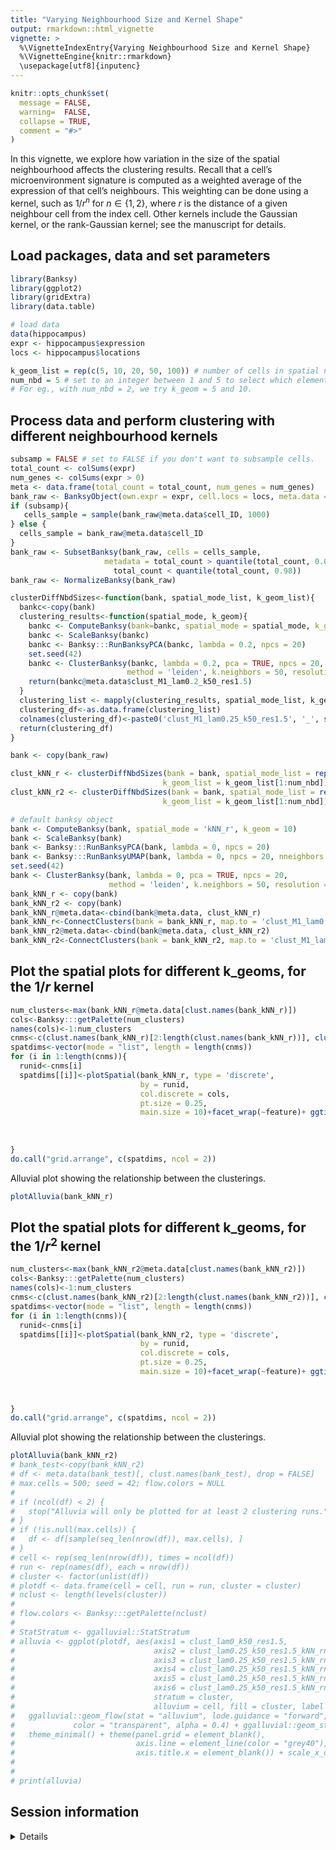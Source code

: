 ```yaml
---
title: "Varying Neighbourhood Size and Kernel Shape"
output: rmarkdown::html_vignette
vignette: >
  %\VignetteIndexEntry{Varying Neighbourhood Size and Kernel Shape}
  %\VignetteEngine{knitr::rmarkdown}
  \usepackage[utf8]{inputenc}
---
```



```r
knitr::opts_chunk$set(
  message = FALSE,
  warning=  FALSE,
  collapse = TRUE,
  comment = "#>"
)
```

In this vignette, we explore how variation in the size of the spatial neighbourhood affects the clustering results. Recall that a cell's microenvironment signature is computed as a weighted average of the expression of that cell's neighbours. This weighting can be done using a kernel, such as $1/r^n$ for $n \in \{1, 2\}$, where $r$ is the distance of a given neighbour cell from the index cell. Other kernels include the Gaussian kernel, or the rank-Gaussian kernel; see the manuscript for details. 

## Load packages, data and set parameters
```r
library(Banksy)
library(ggplot2)
library(gridExtra)
library(data.table)

# load data
data(hippocampus)
expr <- hippocampus$expression
locs <- hippocampus$locations

k_geom_list = rep(c(5, 10, 20, 50, 100)) # number of cells in spatial neighbourhood
num_nbd = 5 # set to an integer between 1 and 5 to select which elements of k_geom_list to try. 
# For eg., with num_nbd = 2, we try k_geom = 5 and 10. 
```


## Process data and perform clustering with different neighbourhood kernels
```r
subsamp = FALSE # set to FALSE if you don't want to subsample cells. 
total_count <- colSums(expr)
num_genes <- colSums(expr > 0)
meta <- data.frame(total_count = total_count, num_genes = num_genes)
bank_raw <- BanksyObject(own.expr = expr, cell.locs = locs, meta.data = meta)
if (subsamp){
   cells_sample = sample(bank_raw@meta.data$cell_ID, 1000)
} else {
  cells_sample = bank_raw@meta.data$cell_ID
}
bank_raw <- SubsetBanksy(bank_raw, cells = cells_sample,
                     metadata = total_count > quantile(total_count, 0.05) &
                       total_count < quantile(total_count, 0.98))
bank_raw <- NormalizeBanksy(bank_raw)

clusterDiffNbdSizes<-function(bank, spatial_mode_list, k_geom_list){
  bankc<-copy(bank)
  clustering_results<-function(spatial_mode, k_geom){
    bankc <- ComputeBanksy(bank=bankc, spatial_mode = spatial_mode, k_geom = k_geom)
    bankc <- ScaleBanksy(bankc)
    bankc <- Banksy:::RunBanksyPCA(bankc, lambda = 0.2, npcs = 20)
    set.seed(42)
    bankc <- ClusterBanksy(bankc, lambda = 0.2, pca = TRUE, npcs = 20,
                          method = 'leiden', k.neighbors = 50, resolution = 1.5)
    return(bankc@meta.data$clust_M1_lam0.2_k50_res1.5) 
  }
  clustering_list <- mapply(clustering_results, spatial_mode_list, k_geom_list)
  clustering_df<-as.data.frame(clustering_list)
  colnames(clustering_df)<-paste0('clust_M1_lam0.25_k50_res1.5', '_', spatial_mode_list, '_kg', k_geom_list)
  return(clustering_df)
}

bank <- copy(bank_raw) 

clust_kNN_r <- clusterDiffNbdSizes(bank = bank, spatial_mode_list = rep('kNN_r', num_nbd), 
                                  k_geom_list = k_geom_list[1:num_nbd])
clust_kNN_r2 <- clusterDiffNbdSizes(bank = bank, spatial_mode_list = rep('kNN_rn', num_nbd), 
                                  k_geom_list = k_geom_list[1:num_nbd])

# default banksy object
bank <- ComputeBanksy(bank, spatial_mode = 'kNN_r', k_geom = 10)
bank <- ScaleBanksy(bank)
bank <- Banksy:::RunBanksyPCA(bank, lambda = 0, npcs = 20)
bank <- Banksy:::RunBanksyUMAP(bank, lambda = 0, npcs = 20, nneighbors = 50)
set.seed(42)
bank <- ClusterBanksy(bank, lambda = 0, pca = TRUE, npcs = 20,
                      method = 'leiden', k.neighbors = 50, resolution = 1.5)
bank_kNN_r <- copy(bank)
bank_kNN_r2 <- copy(bank)
bank_kNN_r@meta.data<-cbind(bank@meta.data, clust_kNN_r)
bank_kNN_r<-ConnectClusters(bank = bank_kNN_r, map.to = 'clust_M1_lam0.25_k50_res1.5_kNN_r_kg10')
bank_kNN_r2@meta.data<-cbind(bank@meta.data, clust_kNN_r2)
bank_kNN_r2<-ConnectClusters(bank = bank_kNN_r2, map.to = 'clust_M1_lam0.25_k50_res1.5_kNN_rn_kg10')
```


## Plot the spatial plots for different k_geoms, for the $1/r$ kernel

```r
num_clusters<-max(bank_kNN_r@meta.data[clust.names(bank_kNN_r)])
cols<-Banksy:::getPalette(num_clusters)
names(cols)<-1:num_clusters
cnms<-c(clust.names(bank_kNN_r)[2:length(clust.names(bank_kNN_r))], clust.names(bank_kNN_r)[1])
spatdims<-vector(mode = "list", length = length(cnms))
for (i in 1:length(cnms)){
  runid<-cnms[i]
  spatdims[[i]]<-plotSpatial(bank_kNN_r, type = 'discrete',
                             by = runid, 
                             col.discrete = cols,
                             pt.size = 0.25, 
                             main.size = 10)+facet_wrap(~feature)+ ggtitle(runid)
  
    
  
}
do.call("grid.arrange", c(spatdims, ncol = 2))


```

Alluvial plot showing the relationship between the clusterings. 
```r
plotAlluvia(bank_kNN_r)
```


## Plot the spatial plots for different k_geoms, for the $1/r^2$ kernel

```r
num_clusters<-max(bank_kNN_r2@meta.data[clust.names(bank_kNN_r2)])
cols<-Banksy:::getPalette(num_clusters)
names(cols)<-1:num_clusters
cnms<-c(clust.names(bank_kNN_r2)[2:length(clust.names(bank_kNN_r2))], clust.names(bank_kNN_r2)[1])
spatdims<-vector(mode = "list", length = length(cnms))
for (i in 1:length(cnms)){
  runid<-cnms[i]
  spatdims[[i]]<-plotSpatial(bank_kNN_r2, type = 'discrete',
                             by = runid, 
                             col.discrete = cols,
                             pt.size = 0.25, 
                             main.size = 10)+facet_wrap(~feature)+ ggtitle(runid)
  
    
  
}
do.call("grid.arrange", c(spatdims, ncol = 2))
```

Alluvial plot showing the relationship between the clusterings. 
```r
plotAlluvia(bank_kNN_r2)
# bank_test<-copy(bank_kNN_r2)
# df <- meta.data(bank_test)[, clust.names(bank_test), drop = FALSE]
# max.cells = 500; seed = 42; flow.colors = NULL
# 
# if (ncol(df) < 2) {
#   stop("Alluvia will only be plotted for at least 2 clustering runs.")
# }
# if (!is.null(max.cells)) {
#   df <- df[sample(seq_len(nrow(df)), max.cells), ]
# }
# cell <- rep(seq_len(nrow(df)), times = ncol(df))
# run <- rep(names(df), each = nrow(df))
# cluster <- factor(unlist(df))
# plotdf <- data.frame(cell = cell, run = run, cluster = cluster)
# nclust <- length(levels(cluster))
# 
# flow.colors <- Banksy:::getPalette(nclust)
# 
# StatStratum <- ggalluvial::StatStratum
# alluvia <- ggplot(plotdf, aes(axis1 = clust_lam0_k50_res1.5, 
#                               axis2 = clust_lam0.25_k50_res1.5_kNN_rn_kg5, 
#                               axis3 = clust_lam0.25_k50_res1.5_kNN_rn_kg10, 
#                               axis4 = clust_lam0.25_k50_res1.5_kNN_rn_kg20, 
#                               axis5 = clust_lam0.25_k50_res1.5_kNN_rn_kg50, 
#                               axis6 = clust_lam0.25_k50_res1.5_kNN_rn_kg100, 
#                               stratum = cluster, 
#                               alluvium = cell, fill = cluster, label = cluster)) + 
#   ggalluvial::geom_flow(stat = "alluvium", lode.guidance = "forward", 
#             color = "transparent", alpha = 0.4) + ggalluvial::geom_stratum(alpha = 0.75) + 
#   theme_minimal() + theme(panel.grid = element_blank(), 
#                           axis.line = element_line(color = "grey40"), axis.text.x = element_text(angle = 90), 
#                           axis.title.x = element_blank()) + scale_x_discrete(expand = c(0.05, 
#                                                                                         0.05)) + scale_fill_manual(values = flow.colors)
# 
# print(alluvia)
```

## Session information

<details>

```r
sessionInfo()
```

</details>
